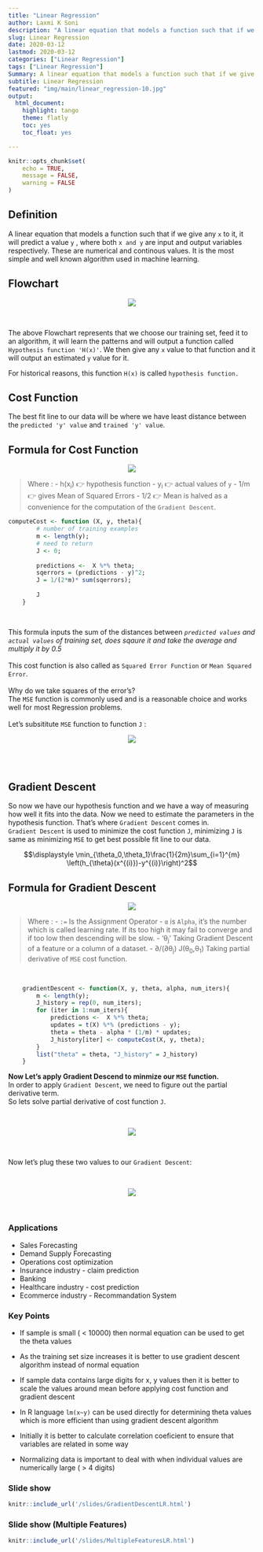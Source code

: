 ```yaml
---
title: "Linear Regression"
author: Laxmi K Soni 
description: "A linear equation that models a function such that if we give any `x` to it, it will predict a value `y` , where both `x and y` are input and output variables respectively"
slug: Linear Regression
date: 2020-03-12
lastmod: 2020-03-12
categories: ["Linear Regression"]
tags: ["Linear Regression"]
Summary: A linear equation that models a function such that if we give any `x` to it, it will predict a value `y` , where both `x and y` are input and output variables respectively
subtitle: Linear Regression
featured: "img/main/linear_regression-10.jpg"
output:
  html_document:
    highlight: tango
    theme: flatly
    toc: yes
    toc_float: yes

---
```



```r
knitr::opts_chunk$set(
	echo = TRUE,
	message = FALSE,
	warning = FALSE
)
```


## Definition

A linear equation that models a function such that if we give any `x` to it, it will predict a value `y` , where both `x and y` are input and output variables respectively. These are numerical and continous values.
It is the most simple and well known algorithm used in machine learning.

## Flowchart 

<p align = 'center'><img src = '/img/main/Linear_Reg_Flowchart.png'></p>

<br>

The above Flowchart represents that we choose our training set, feed it to an algorithm, it will learn the patterns and will output a function called `Hypothesis function 'H(x)'`. We then give any `x` value to that function and it will output an estimated `y` value for it.

For historical reasons, this function `H(x)` is called `hypothesis function.`



## Cost Function

The best fit line to our data will be where we have least distance between the `predicted 'y' value` and `trained 'y' value`.

## Formula for Cost Function

<p align = 'center'><img src = '/img/main/MSE.png'></p>

> Where :
>- h(x<sub>i</sub>) 👉 hypothesis function
>- y<sub>i</sub> 👉 actual values of `y`
>- 1/m 👉 gives Mean of Squared Errors
>- 1/2 👉 Mean is halved as a convenience for the computation of the `Gradient Descent`.


```r
computeCost <- function (X, y, theta){
        # number of training examples
        m <- length(y);
        # need to return
        J <- 0;
        
        predictions <-  X %*% theta;
        sqerrors = (predictions - y)^2;
        J = 1/(2*m)* sum(sqerrors);
        
        J
    }
    
    

```
This formula inputs the sum of the distances between <i>`predicted values` and `actual values` of training set, does sqaure it and take the average and multiply it by 0.5</i>
<br>
<br>
This cost function is also called as `Squared Error Function` or `Mean Squared Error`.
<br>
<br>
Why do we take squares of the error's?<br>
The `MSE` function is commonly used and is a reasonable choice and works well for most Regression problems.
<br>
<br>
Let's subsititute `MSE` function to function `J` :
<p align = 'center'><img src = '/img/main/MSE1.png'></p>

<br>
<br>


## Gradient Descent 

So now we have our hypothesis function and we have a way of measuring how well it fits into the data. Now we need to estimate the parameters in the hypothesis function. That's where `Gradient Descent` comes in.<br>
`Gradient Descent` is used to minimize the cost function `J`, minimizing `J` is same as minimizing `MSE` to get best possible fit line to our data.

$$\displaystyle \min_{\theta_0,\theta_1}\frac{1}{2m}\sum_{i=1}^{m} \left(h_{\theta}(x^{(i)})-y^{(i)}\right)^2$$


## Formula for Gradient Descent
<p align = 'center'><img src = '/img/main/Gradient_Descent.PNG'></p>

> Where :
>- `:=`  Is the Assignment Operator
>- `α`  is `Alpha`, it's the number which is called learning rate. If its too high it may fail to converge and if too low then descending will be slow.
>- 'θ<sub>j</sub>'  Taking Gradient Descent of a feature or a column of a dataset.
> - ∂/(∂θ<sub>j</sub>) J(θ<sub>0</sub>,θ<sub>1</sub>)  Taking partial derivative of `MSE` cost function.

<br>

```r
    gradientDescent <- function(X, y, theta, alpha, num_iters){
        m <- length(y);  
        J_history = rep(0, num_iters);
        for (iter in 1:num_iters){
            predictions <-  X %*% theta;
            updates = t(X) %*% (predictions - y);
            theta = theta - alpha * (1/m) * updates;
            J_history[iter] <- computeCost(X, y, theta);
        }
        list("theta" = theta, "J_history" = J_history)  
    }
```



**Now Let's apply Gradient Descend to minmize our `MSE` function.**
<br>
In order to apply `Gradient Descent`, we need to figure out the partial derivative term.<br>
So lets solve partial derivative of cost function `J`.

<br>

<p align = 'center'><img src = '/img/main/Solving_Partial_Derivative.PNG'></p>

<br>

Now let's plug these two values to our `Gradient Descent`:

<br>

<p align = 'center'><img src = '/img/main/Final_Gradient_Descent.PNG'></p>

<br>


    
    
### Applications

- Sales Forecasting
- Demand Supply Forecasting
- Operations cost optimization
- Insurance industry - claim prediction
- Banking
- Healthcare industry - cost prediction
- Ecommerce industry - Recommandation System 

### Key Points

- If sample is small ( < 10000) then normal equation can be used to get the theta values

- As the training set size increases it is better to use gradient descent algorithm instead of normal equation 

- If sample data contains large digits for x, y values then it is better to scale the values around mean before applying cost function and gradient descent

- In R language `lm(x~y)` can be used directly for determining theta values which is more efficient than using gradient descent algorithm

- Initially it is better to calculate correlation coeficient to ensure that variables are related in some way

- Normalizing data is important to deal with when individual values are numerically large ( > 4 digits)



### Slide show

```r
knitr::include_url('/slides/GradientDescentLR.html')
```


### Slide show (Multiple Features)

```r
knitr::include_url('/slides/MultipleFeaturesLR.html')
```
